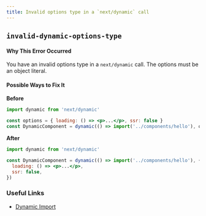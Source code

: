 ```yaml
---
title: Invalid options type in a `next/dynamic` call
---
```


## `invalid-dynamic-options-type`

#### Why This Error Occurred

You have an invalid options type in a `next/dynamic` call. The options must be an object literal.

#### Possible Ways to Fix It

**Before**

```jsx
import dynamic from 'next/dynamic'

const options = { loading: () => <p>...</p>, ssr: false }
const DynamicComponent = dynamic(() => import('../components/hello'), options)
```

**After**

```jsx
import dynamic from 'next/dynamic'

const DynamicComponent = dynamic(() => import('../components/hello'), {
  loading: () => <p>...</p>,
  ssr: false,
})
```

### Useful Links

- [Dynamic Import](https://nextjs.org/docs/advanced-features/dynamic-import)
